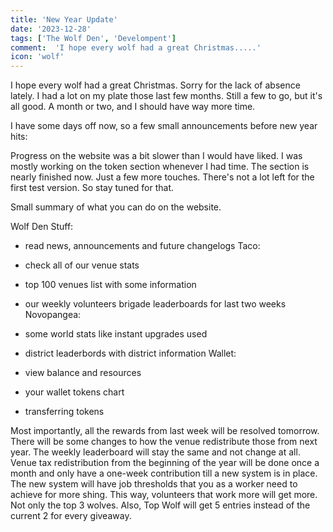 ```yaml
---
title: 'New Year Update'
date: '2023-12-28'
tags: ['The Wolf Den', 'Develompent']
comment:  'I hope every wolf had a great Christmas.....'
icon: 'wolf'
---
```


I hope every wolf had a great Christmas. Sorry for the lack of absence lately. I had a lot on my plate those last few months. Still a few to go, but it's all good. A month or two, and I should have way more time. 



I have some days off now, so a few small announcements before new year hits:



Progress on the website was a bit slower than I would have liked. I was mostly working on the token section whenever I had time. The section is nearly finished now. Just a few more touches. There's not a lot left for the first test version. So stay tuned for that.


Small summary of what you can do on the website.

Wolf Den Stuff:
* read news, announcements and future changelogs
Taco:

* check all of our venue stats
* top 100 venues list with some information
* our weekly volunteers brigade leaderboards for last two weeks
Novopangea:

* some world stats like instant upgrades used
* district leaderbords with district information
Wallet:

* view balance and resources

* your wallet tokens chart
* transferring tokens 



Most importantly, all the rewards from last week will be resolved tomorrow. There will be some changes to how the venue redistribute those from next year. The weekly leaderboard will stay the same and not change at all. Venue tax redistribution from the beginning of the year will be done once a month and only have a one-week contribution till a new system is in place. The new system will have job thresholds that you as a worker need to achieve for more shing. This way, volunteers that work more will get more. Not only the top 3 wolves. Also, Top Wolf will get 5 entries instead of the current 2 for every giveaway.
